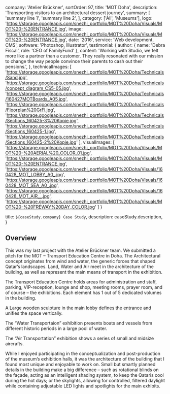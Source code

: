
  company: 'Atelier Brückner',
  sortOrder: 97,
  title: 'MOT Doha',
  description:
    'Transporting visitors to an architectural dessert journey',
  summary: [
    'summary line 1',
    'summary line 2',
  ],
  category: ['All', 'Museums'],
  logo: 'https://storage.googleapis.com/snezhi_portfolio/MOT%20Doha/Visuals/MOT%20-%20ENTRANCE.jpg',
  image: 'https://storage.googleapis.com/snezhi_portfolio/MOT%20Doha/Visuals/MOT%20-%20ENTRANCE.jpg',
  date: '2016',
  service: 'Web development, CMS',
  software: 'Photoshop, Illustrator',
  testimonial: {
    author: { name: 'Debra Fiscal', role: 'CEO of FamilyFund' },
    content:
      'Working with Studio, we felt more like a partner than a customer. They really resonated with our mission to change the way people convince their parents to cash out their pensions.',
  },
  technicalImages: [
    'https://storage.googleapis.com/snezhi_portfolio/MOT%20Doha/Technicals/Sand.jpg',
    'https://storage.googleapis.com/snezhi_portfolio/MOT%20Doha/Technicals/concept_diagram_CS5-05.jpg',
    'https://storage.googleapis.com/snezhi_portfolio/MOT%20Doha/Technicals/160427MOTBoards_A05.jpg',
    'https://storage.googleapis.com/snezhi_portfolio/MOT%20Doha/Technicals/Floorplan%20GrFl.jpg',
    'https://storage.googleapis.com/snezhi_portfolio/MOT%20Doha/Technicals/Sections_160425-3%20Kopie.jpg',
    'https://storage.googleapis.com/snezhi_portfolio/MOT%20Doha/Technicals/Sections_160425-1.jpg',
    'https://storage.googleapis.com/snezhi_portfolio/MOT%20Doha/Technicals/Sections_160425-2%20Kopie.jpg'
  ],
  visualImages: [
    'https://storage.googleapis.com/snezhi_portfolio/MOT%20Doha/Visuals/MOT%20-%20AERIAL%20_COLOR_01.jpg',
    'https://storage.googleapis.com/snezhi_portfolio/MOT%20Doha/Visuals/MOT%20-%20ENTRANCE.jpg',
    'https://storage.googleapis.com/snezhi_portfolio/MOT%20Doha/Visuals/160428_MOT_LOBBY_A0_.jpg',
    'https://storage.googleapis.com/snezhi_portfolio/MOT%20Doha/Visuals/160428_MOT_SEA_A0_.jpg',
    'https://storage.googleapis.com/snezhi_portfolio/MOT%20Doha/Visuals/160428_MOT_AIR__.jpg',
    'https://storage.googleapis.com/snezhi_portfolio/MOT%20Doha/Visuals/MOT%20-%20FREWAY%20DAY_COLOR.jpg'
  ]
}

  title: `${caseStudy.company} Case Study`,
  description: caseStudy.description,
}

## Overview

This was my last project with the Atelier Brückner team. We submitted a pitch for the MOT – Transport Education Centre in Doha. The Architectural concept originates from wind and water, the generic forces that shaped Qatar’s landscapes. Land, Water and Air meet in the architecture of the building, as well as represent the main means of transport in the exhibition. 

The Transport Education Centre holds areas for administration and staff, parking, VIP-reception, lounge and shop, meeting rooms, prayer room, and of course – the exhibitions. Each element has 1 out of 5 dedicated volumes in the building.

A Large wooden sculpture in the main lobby defines the entrance and unifies the space vertically.

The “Water Transportaion” exhibition presents boats and vessels from different historic periods in a large pool of water.

The “Air Transportation” exhibition shows a series of small and midsize aircrafts.

While I enjoyed participating in the conceptualization and post-production of the museum’s exhibition halls, it was the architecture of the building that I found most unique and enjoyable to work on. Small but smartly planned details in the building make a big difference – such as rotational blinds on the façade, acting as an intelligent shading system, to keep the Qataris cool during the hot days; or the skylights, allowing for controlled, filtered daylight while containing adjustable LED lights and spotlights for the main exhibits.



